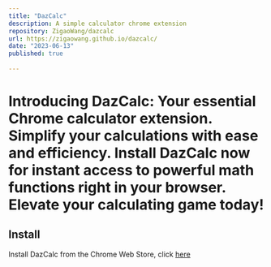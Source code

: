 ```yaml
---
title: "DazCalc"
description: A simple calculator chrome extension
repository: ZigaoWang/dazcalc
url: https://zigaowang.github.io/dazcalc/
date: "2023-06-13"
published: true
  
---
```

# Introducing DazCalc: Your essential Chrome calculator extension. Simplify your calculations with ease and efficiency. Install DazCalc now for instant access to powerful math functions right in your browser. Elevate your calculating game today!

## Install

Install DazCalc from the Chrome Web Store, click [here](https://chrome.google.com/webstore/detail/dazcalc/gmifbolahkfmhjnkoifcbbodidfcdjhb)
